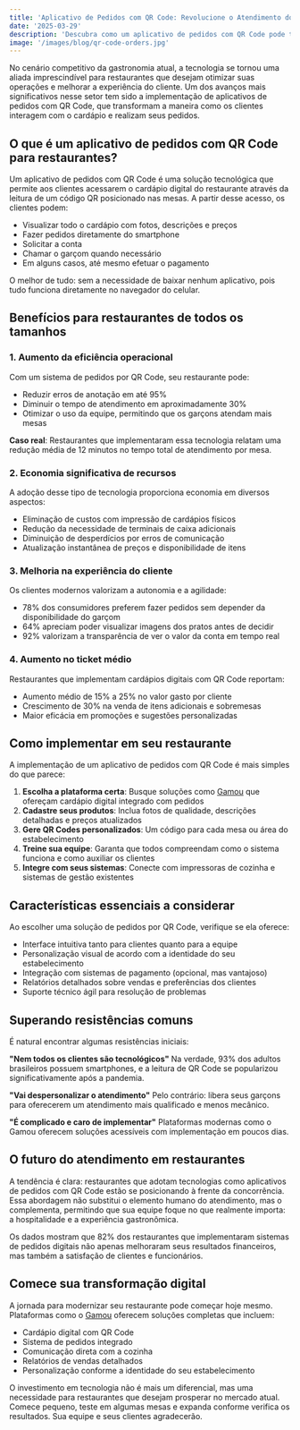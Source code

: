 ```yaml
---
title: 'Aplicativo de Pedidos com QR Code: Revolucione o Atendimento do Seu Restaurante'
date: '2025-03-29'
description: 'Descubra como um aplicativo de pedidos com QR Code pode transformar a experiência dos clientes e aumentar a eficiência do seu restaurante.'
image: '/images/blog/qr-code-orders.jpg'
---
```


No cenário competitivo da gastronomia atual, a tecnologia se tornou uma aliada imprescindível para restaurantes que desejam otimizar suas operações e melhorar a experiência do cliente. Um dos avanços mais significativos nesse setor tem sido a implementação de aplicativos de pedidos com QR Code, que transformam a maneira como os clientes interagem com o cardápio e realizam seus pedidos.

## O que é um aplicativo de pedidos com QR Code para restaurantes?

Um aplicativo de pedidos com QR Code é uma solução tecnológica que permite aos clientes acessarem o cardápio digital do restaurante através da leitura de um código QR posicionado nas mesas. A partir desse acesso, os clientes podem:

- Visualizar todo o cardápio com fotos, descrições e preços
- Fazer pedidos diretamente do smartphone
- Solicitar a conta
- Chamar o garçom quando necessário
- Em alguns casos, até mesmo efetuar o pagamento

O melhor de tudo: sem a necessidade de baixar nenhum aplicativo, pois tudo funciona diretamente no navegador do celular.

## Benefícios para restaurantes de todos os tamanhos

### 1. Aumento da eficiência operacional

Com um sistema de pedidos por QR Code, seu restaurante pode:

- Reduzir erros de anotação em até 95%
- Diminuir o tempo de atendimento em aproximadamente 30%
- Otimizar o uso da equipe, permitindo que os garçons atendam mais mesas

**Caso real**: Restaurantes que implementaram essa tecnologia relatam uma redução média de 12 minutos no tempo total de atendimento por mesa.

### 2. Economia significativa de recursos

A adoção desse tipo de tecnologia proporciona economia em diversos aspectos:

- Eliminação de custos com impressão de cardápios físicos
- Redução da necessidade de terminais de caixa adicionais
- Diminuição de desperdícios por erros de comunicação
- Atualização instantânea de preços e disponibilidade de itens

### 3. Melhoria na experiência do cliente

Os clientes modernos valorizam a autonomia e a agilidade:

- 78% dos consumidores preferem fazer pedidos sem depender da disponibilidade do garçom
- 64% apreciam poder visualizar imagens dos pratos antes de decidir
- 92% valorizam a transparência de ver o valor da conta em tempo real

### 4. Aumento no ticket médio

Restaurantes que implementam cardápios digitais com QR Code reportam:

- Aumento médio de 15% a 25% no valor gasto por cliente
- Crescimento de 30% na venda de itens adicionais e sobremesas
- Maior eficácia em promoções e sugestões personalizadas

## Como implementar em seu restaurante

A implementação de um aplicativo de pedidos com QR Code é mais simples do que parece:

1. **Escolha a plataforma certa**: Busque soluções como [Gamou](https://gamou.app/) que ofereçam cardápio digital integrado com pedidos
2. **Cadastre seus produtos**: Inclua fotos de qualidade, descrições detalhadas e preços atualizados
3. **Gere QR Codes personalizados**: Um código para cada mesa ou área do estabelecimento
4. **Treine sua equipe**: Garanta que todos compreendam como o sistema funciona e como auxiliar os clientes
5. **Integre com seus sistemas**: Conecte com impressoras de cozinha e sistemas de gestão existentes

## Características essenciais a considerar

Ao escolher uma solução de pedidos por QR Code, verifique se ela oferece:

- Interface intuitiva tanto para clientes quanto para a equipe
- Personalização visual de acordo com a identidade do seu estabelecimento
- Integração com sistemas de pagamento (opcional, mas vantajoso)
- Relatórios detalhados sobre vendas e preferências dos clientes
- Suporte técnico ágil para resolução de problemas

## Superando resistências comuns

É natural encontrar algumas resistências iniciais:

**"Nem todos os clientes são tecnológicos"**
Na verdade, 93% dos adultos brasileiros possuem smartphones, e a leitura de QR Code se popularizou significativamente após a pandemia.

**"Vai despersonalizar o atendimento"**
Pelo contrário: libera seus garçons para oferecerem um atendimento mais qualificado e menos mecânico.

**"É complicado e caro de implementar"**
Plataformas modernas como o Gamou oferecem soluções acessíveis com implementação em poucos dias.

## O futuro do atendimento em restaurantes

A tendência é clara: restaurantes que adotam tecnologias como aplicativos de pedidos com QR Code estão se posicionando à frente da concorrência. Essa abordagem não substitui o elemento humano do atendimento, mas o complementa, permitindo que sua equipe foque no que realmente importa: a hospitalidade e a experiência gastronômica.

Os dados mostram que 82% dos restaurantes que implementaram sistemas de pedidos digitais não apenas melhoraram seus resultados financeiros, mas também a satisfação de clientes e funcionários.

## Comece sua transformação digital

A jornada para modernizar seu restaurante pode começar hoje mesmo. Plataformas como o [Gamou](https://gamou.app/) oferecem soluções completas que incluem:

- Cardápio digital com QR Code
- Sistema de pedidos integrado
- Comunicação direta com a cozinha
- Relatórios de vendas detalhados
- Personalização conforme a identidade do seu estabelecimento

O investimento em tecnologia não é mais um diferencial, mas uma necessidade para restaurantes que desejam prosperar no mercado atual. Comece pequeno, teste em algumas mesas e expanda conforme verifica os resultados. Sua equipe e seus clientes agradecerão.
